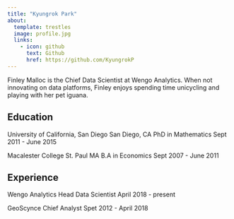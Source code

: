 ```yaml
---
title: "Kyungrok Park"
about:
  template: trestles
  image: profile.jpg
  links:
    - icon: github
      text: Github
      href: https://github.com/KyungrokP
---
```


Finley Malloc is the Chief Data Scientist at Wengo Analytics. When not innovating on data platforms, Finley enjoys spending time unicycling and playing with her pet iguana.

## Education

University of California, San Diego  San Diego, CA PhD in Mathematics  Sept 2011 - June 2015

Macalester College  St. Paul MA B.A in Economics  Sept 2007 - June 2011

## Experience

Wengo Analytics  Head Data Scientist  April 2018 - present

GeoScynce Chief Analyst Spet 2012 - April 2018
